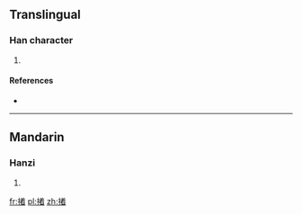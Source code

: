 ==Translingual==

===Han character===
{{Han char|rn=64|rad=手|as=12|sn=15|four=|canj=手廿手山 (QTQU)}}

# {{defn|Han|sort=手12}}

====References====
* {{Han ref|kx=0456.220|dkj=12752|hdz=31962.050|uh=64AF|ud=25775}}

----

==Mandarin==

===Hanzi===
{{cmn-hanzi|pin=[[suàn]] ([[suan4]]), [[xuǎn]] ([[xuan3]]), [[zhuó]] ([[zhuo2]])|wg=suan<sup>4</sup>, hsüan<sup>3</sup>, cho<sup>2</sup>}}

# {{defn|lang=cmn|sort=手12}}

[[fr:撯]]
[[pl:撯]]
[[zh:撯]]